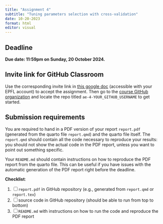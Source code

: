 ```yaml
---
title: "Assignment 4"
subtitle: "Tuning parameters selection with cross-validation"
date: 10-20-2023
format: html
editor: visual
---
```


::: callout-important
# Deadline

**Due date: 11:59pm on Sunday, 20 October 2024.**
:::

::: {.callout-note collapse="true"}
# Invite link for GitHub Classroom

Use the corresponding invite link in [this google doc](https://docs.google.com/document/d/1XTO7obXEr2Yxllxk48wnZ5e49ptPGMsMyl40KEZDGRg/edit?usp=sharing) (accessible with your EPFL account) to accept the assignment. Then go to the [course GitHub organization](https://github.com/MATH-517) and locate the repo titled `ae-4-YOUR_GITHUB_USERNAME` to get started.
:::

::: {.callout-warning collapse="false"}
# Submission requirements

You are required to hand in a PDF version of your report `report.pdf` (generated from the quarto file `report.qmd`) and the quarto file itself. The `report.qmd` should contain all the code necessary to reproduce your results: you should not show the actual code in the PDF report, unless you want to point out something specific.

Your `README.md` should contain instructions on how to reproduce the PDF report from the quarto file. This can be useful if you have issues with the automatic generation of the PDF report right before the deadline.

**Checklist**:

1. [ ] `report.pdf` in GitHub repository (e.g., generated from `report.qmd` or `report.tex`)
2. [ ] source code in GitHub repository (should be able to run from top to bottom)
3. [ ] `README.md` with instructions on how to run the code and reproduce the PDF report
:::

